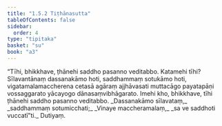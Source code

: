 ```yaml
---
title: "1.5.2 Tiṭhānasutta"
tableOfContents: false
sidebar:
  order: 4
type: "tipitaka"
basket: "su"
book: "a3"
---
```



<DynamicBreadcrumb />

<Division number="42" book="a3" bookNo="15" page="149">

<Paragraph number="275" book="a3">
“Tīhi, bhikkhave, ṭhānehi saddho pasanno veditabbo. Katamehi tīhi? Sīlavantānaṃ dassanakāmo hoti, saddhammaṃ sotukāmo hoti, vigatamalamaccherena cetasā agāraṃ ajjhāvasati muttacāgo payatapāṇi vossaggarato yācayogo dānasaṃvibhāgarato. Imehi kho, bhikkhave, tīhi ṭhānehi saddho pasanno veditabbo.
</Paragraph>

<Paragraph number="276" type="verses" book="a3">
_Dassanakāmo sīlavataṃ,_  
_saddhammaṃ sotumicchati;_  
_Vinaye maccheramalaṃ,_  
_sa ve saddhoti vuccatī”ti._  


</Paragraph>
</Division>

<Paragraph number="277" type="center" book="a3">
Dutiyaṃ.
</Paragraph>